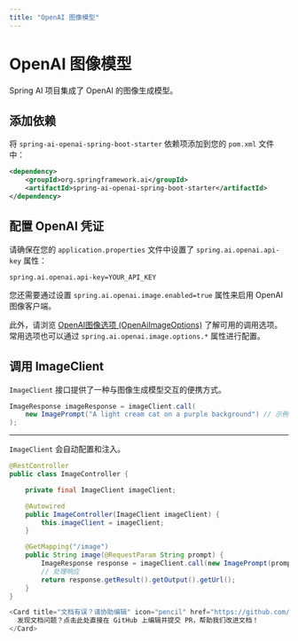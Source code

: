 ```yaml
---
title: "OpenAI 图像模型"
---
```


# OpenAI 图像模型

Spring AI 项目集成了 OpenAI 的图像生成模型。

## 添加依赖

将 `spring-ai-openai-spring-boot-starter` 依赖项添加到您的 `pom.xml` 文件中：

```xml
<dependency>
    <groupId>org.springframework.ai</groupId>
    <artifactId>spring-ai-openai-spring-boot-starter</artifactId>
</dependency>
```

## 配置 OpenAI 凭证

请确保在您的 `application.properties` 文件中设置了 `spring.ai.openai.api-key` 属性：

```properties
spring.ai.openai.api-key=YOUR_API_KEY
```

您还需要通过设置 `spring.ai.openai.image.enabled=true` 属性来启用 OpenAI 图像客户端。

此外，请浏览 [OpenAI图像选项 (OpenAiImageOptions)](https://github.com/spring-projects/spring-ai/blob/main/models/spring-ai-openai/src/main/java/org/springframework/ai/openai/OpenAiImageOptions.java) 了解可用的调用选项。常用选项也可以通过 `spring.ai.openai.image.options.*` 属性进行配置。

## 调用 ImageClient

`ImageClient` 接口提供了一种与图像生成模型交互的便携方式。

```java
ImageResponse imageResponse = imageClient.call(
    new ImagePrompt("A light cream cat on a purple background") // 示例提示内容通常保留英文
);
```
---

`ImageClient` 会自动配置和注入。

```java
@RestController
public class ImageController {

    private final ImageClient imageClient;

    @Autowired
    public ImageController(ImageClient imageClient) {
        this.imageClient = imageClient;
    }

    @GetMapping("/image")
    public String image(@RequestParam String prompt) {
        ImageResponse response = imageClient.call(new ImagePrompt(prompt));
        // 处理响应
        return response.getResult().getOutput().getUrl();
    }
} 

<Card title="文档有误？请协助编辑" icon="pencil" href="https://github.com/javaai-pig4cloud-com/javaai-docs/edit/main/spring-ai/api/image/openai-image.mdx">
  发现文档问题？点击此处直接在 GitHub 上编辑并提交 PR，帮助我们改进文档！
</Card>
